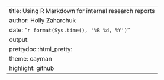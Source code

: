 ---
title: Using R Markdown for internal research reports
author: Holly Zaharchuk
date: "`r format(Sys.time(), '%B %d, %Y')`"
output: 
  prettydoc::html_pretty:
    theme: cayman
    highlight: github
---